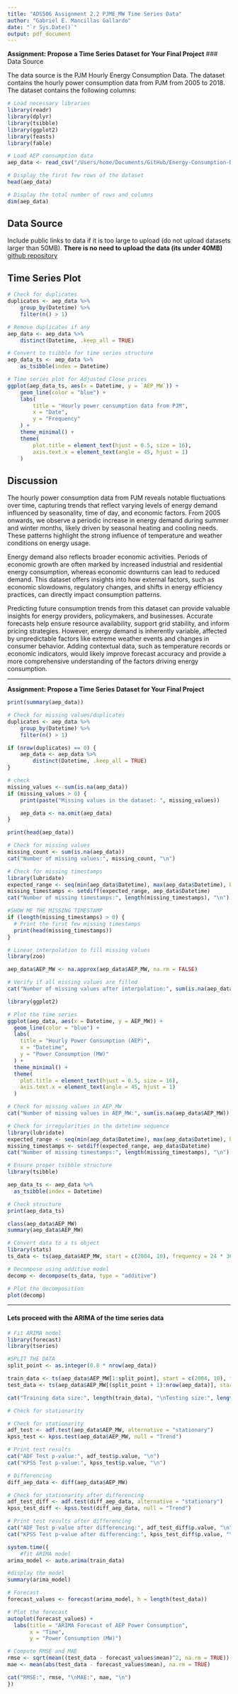 ```yaml
---
title: "ADS506 Assignment 2.2 PJME_MW Time Series Data"
author: "Gabriel E. Mancillas Gallardo"
date: "`r Sys.Date()`"
output: pdf_document
---
```


**Assignment: Propose a Time Series Dataset for Your Final Project**
### Data Source

The data source is the PJM Hourly Energy Consumption Data. The dataset contains the hourly power consumption data from PJM from 2005 to 2018. The dataset contains the following columns:

```r
# Load necessary libraries
library(readr)
library(dplyr)
library(tsibble)
library(ggplot2)
library(feasts)
library(fable)

# Load AEP consumption data
aep_data <- read_csv("/Users/home/Documents/GitHub/Energy-Consumption-Data/AEP_hourly.csv")

# Display the first few rows of the dataset
head(aep_data)

# Display the total number of rows and columns
dim(aep_data)

```

## Data Source

Include public links to data if it is too large to upload (do not upload datasets larger than 50MB). **There is no need to upload the data (its under 40MB)** [github repository](https://github.com/Gabeleo24/S-P-500/tree/main/data)

## Time Series Plot

```r
# Check for duplicates
duplicates <- aep_data %>%
    group_by(Datetime) %>%
    filter(n() > 1)

# Remove duplicates if any
aep_data <- aep_data %>%
    distinct(Datetime, .keep_all = TRUE)

```

```r

# Convert to tsibble for time series structure
aep_data_ts <- aep_data %>%
    as_tsibble(index = Datetime)

# Time series plot for Adjusted Close prices
ggplot(aep_data_ts, aes(x = Datetime, y = `AEP_MW`)) +
    geom_line(color = "blue") +
    labs(
        title = "Hourly power consumption data from PJM",
        x = "Date",
        y = "Frequency"
    ) +
    theme_minimal() +
    theme(
        plot.title = element_text(hjust = 0.5, size = 16),
        axis.text.x = element_text(angle = 45, hjust = 1)
    )
```

## Discussion

The hourly power consumption data from PJM reveals notable fluctuations over time, capturing trends that reflect varying levels of energy demand influenced by seasonality, time of day, and economic factors. From 2005 onwards, we observe a periodic increase in energy demand during summer and winter months, likely driven by seasonal heating and cooling needs. These patterns highlight the strong influence of temperature and weather conditions on energy usage.

Energy demand also reflects broader economic activities. Periods of economic growth are often marked by increased industrial and residential energy consumption, whereas economic downturns can lead to reduced demand. This dataset offers insights into how external factors, such as economic slowdowns, regulatory changes, and shifts in energy efficiency practices, can directly impact consumption patterns.

Predicting future consumption trends from this dataset can provide valuable insights for energy providers, policymakers, and businesses. Accurate forecasts help ensure resource availability, support grid stability, and inform pricing strategies. However, energy demand is inherently variable, affected by unpredictable factors like extreme weather events and changes in consumer behavior. Adding contextual data, such as temperature records or economic indicators, would likely improve forecast accuracy and provide a more comprehensive understanding of the factors driving energy consumption.

___

\newpage 

**Assignment: Propose a Time Series Dataset for Your Final Project**

```r
print(summary(aep_data))

# Check for missing values/duplicates
duplicates <- aep_data %>%
    group_by(Datetime) %>%
    filter(n() > 1)

if (nrow(duplicates) == 0) {
    aep_data <- aep_data %>%
        distinct(Datetime, .keep_all = TRUE)
}

# check 
missing_values <- sum(is.na(aep_data))
if (missing_values > 0) {
    print(paste("Missing values in the dataset: ", missing_values))

    aep_data <- na.omit(aep_data)
}

print(head(aep_data))
```


```r
# Check for missing values
missing_count <- sum(is.na(aep_data))
cat("Number of missing values:", missing_count, "\n")

# Check for missing timestamps
library(lubridate)
expected_range <- seq(min(aep_data$Datetime), max(aep_data$Datetime), by = "hour")
missing_timestamps <- setdiff(expected_range, aep_data$Datetime)
cat("Number of missing timestamps:", length(missing_timestamps), "\n")

#SHOW ME THE MISSING TIMESTAMP
if (length(missing_timestamps) > 0) {
  # Print the first few missing timestamps
  print(head(missing_timestamps))
}
```

```r
# Linear interpolation to fill missing values
library(zoo)

aep_data$AEP_MW <- na.approx(aep_data$AEP_MW, na.rm = FALSE)

# Verify if all missing values are filled
cat("Number of missing values after interpolation:", sum(is.na(aep_data$AEP_MW)), "\n")
```

```r
library(ggplot2)

# Plot the time series
ggplot(aep_data, aes(x = Datetime, y = AEP_MW)) +
  geom_line(color = "blue") +
  labs(
    title = "Hourly Power Consumption (AEP)",
    x = "Datetime",
    y = "Power Consumption (MW)"
  ) +
  theme_minimal() +
  theme(
    plot.title = element_text(hjust = 0.5, size = 16),
    axis.text.x = element_text(angle = 45, hjust = 1)
  )
```


```r
# Check for missing values in AEP_MW
cat("Number of missing values in AEP_MW:", sum(is.na(aep_data$AEP_MW)), "\n")

# Check for irregularities in the datetime sequence
library(lubridate)
expected_range <- seq(min(aep_data$Datetime), max(aep_data$Datetime), by = "hour")
missing_timestamps <- setdiff(expected_range, aep_data$Datetime)
cat("Number of missing timestamps:", length(missing_timestamps), "\n")
```

```r
# Ensure proper tsibble structure
library(tsibble)

aep_data_ts <- aep_data %>%
  as_tsibble(index = Datetime)

# Check structure
print(aep_data_ts)
```

```r
class(aep_data$AEP_MW)
summary(aep_data$AEP_MW)
```

```r
# Convert data to a ts object
library(stats)
ts_data <- ts(aep_data$AEP_MW, start = c(2004, 10), frequency = 24 * 365.25)

# Decompose using additive model
decomp <- decompose(ts_data, type = "additive")

# Plot the decomposition
plot(decomp)
```

___

\newpage

#### **Lets proceed with the ARIMA of the time series data**

```r
# Fit ARIMA model
library(forecast)
library(tseries)
```

```r
#SPLIT THE DATA
split_point <- as.integer(0.8 * nrow(aep_data))

train_data <- ts(aep_data$AEP_MW[1:split_point], start = c(2004, 10), frequency = 24 * 365.25)
test_data <- ts(aep_data$AEP_MW[(split_point + 1):nrow(aep_data)], start = c(2004, 10), frequency = 24 * 365.25)

cat("Training data size:", length(train_data), "\nTesting size:", length(test_data), "\n")
```

```r
# Check for stationarity

# Check for stationarity
adf_test <- adf.test(aep_data$AEP_MW, alternative = "stationary")
kpss_test <- kpss.test(aep_data$AEP_MW, null = "Trend")

# Print test results
cat("ADF Test p-value:", adf_test$p.value, "\n")
cat("KPSS Test p-value:", kpss_test$p.value, "\n")

# Differencing
diff_aep_data <- diff(aep_data$AEP_MW)

# Check for stationarity after differencing
adf_test_diff <- adf.test(diff_aep_data, alternative = "stationary")
kpss_test_diff <- kpss.test(diff_aep_data, null = "Trend")

# Print test results after differencing
cat("ADF Test p-value after differencing:", adf_test_diff$p.value, "\n")
cat("KPSS Test p-value after differencing:", kpss_test_diff$p.value, "\n")
```

```r
system.time({
    #fit ARIMA model
arima_model <- auto.arima(train_data)

#display the model
summary(arima_model)

# Forecast
forecast_values <- forecast(arima_model, h = length(test_data))

# Plot the forecast
autoplot(forecast_values) +
  labs(title = "ARIMA Forecast of AEP Power Consumption",
       x = "Time",
       y = "Power Consumption (MW)")

# Compute RMSE and MAE
rmse <- sqrt(mean((test_data - forecast_values$mean)^2, na.rm = TRUE))
mae <- mean(abs(test_data - forecast_values$mean), na.rm = TRUE)

cat("RMSE:", rmse, "\nMAE:", mae, "\n")
})
```
